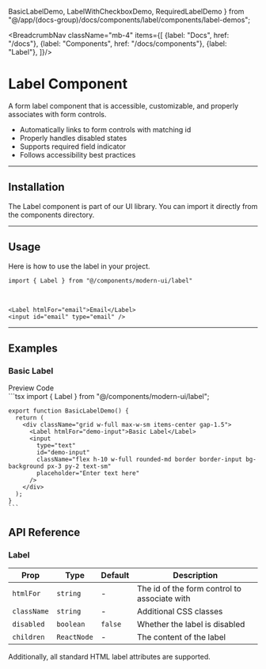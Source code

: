   BasicLabelDemo,
  LabelWithCheckboxDemo,
  RequiredLabelDemo
} from "@/app/(docs-group)/docs/components/label/components/label-demos";

<BreadcrumbNav className="mb-4" items={[
  {label: "Docs", href: "/docs"},
  {label: "Components", href: "/docs/components"},
  {label: "Label"},
]}/>

<PreviewLabel/>

# Label Component

A form label component that is accessible, customizable, and properly associates with form controls.

- Automatically links to form controls with matching id
- Properly handles disabled states
- Supports required field indicator
- Follows accessibility best practices

---

## Installation

The Label component is part of our UI library. You can import it directly from the components directory.

<LabelInstallation/>

---

## Usage

Here is how to use the label in your project.

```tsx
import { Label } from "@/components/modern-ui/label"
```

<br/>

```tsx
<Label htmlFor="email">Email</Label>
<input id="email" type="email" />
```

---

## Examples

### Basic Label

<Tabs defaultValue="preview">
  <TabsList>
    <TabsTrigger value="preview">Preview</TabsTrigger>
    <TabsTrigger value="code">Code</TabsTrigger>
  </TabsList>
  <TabsContent value="preview" className="p-6 border rounded-md mt-2 relative min-h-[150px]">
    <div className="absolute inset-0 bg-[radial-gradient(#80808080_1px,transparent_1px)] [background-size:16px_16px] opacity-50 "></div>
    <div className="flex justify-center items-center h-full z-10 relative min-h-[150px]">
      <BasicLabelDemo />
    </div>
  </TabsContent>
  <TabsContent value="code">
    ```tsx
    import { Label } from "@/components/modern-ui/label";

    export function BasicLabelDemo() {
      return (
        <div className="grid w-full max-w-sm items-center gap-1.5">
          <Label htmlFor="demo-input">Basic Label</Label>
          <input
            type="text"
            id="demo-input"
            className="flex h-10 w-full rounded-md border border-input bg-background px-3 py-2 text-sm"
            placeholder="Enter text here"
          />
        </div>
      );
    }
    ```
  </TabsContent>
</Tabs>


## API Reference

### Label

| Prop | Type | Default | Description |
|------|------|---------|-------------|
| `htmlFor` | `string` | - | The id of the form control to associate with |
| `className` | `string` | - | Additional CSS classes |
| `disabled` | `boolean` | `false` | Whether the label is disabled |
| `children` | `ReactNode` | - | The content of the label |

Additionally, all standard HTML label attributes are supported. 